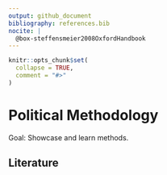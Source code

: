 ```yaml
---
output: github_document
bibliography: references.bib
nocite: |
  @box-steffensmeier2008OxfordHandbook
---
```


<!-- README.md is generated from README.Rmd. Please edit that file -->

```r
knitr::opts_chunk$set(
  collapse = TRUE,
  comment = "#>"
)
```

# Political Methodology

<!-- badges: start -->
<!-- badges: end -->

Goal: Showcase and learn methods.

## Literature

